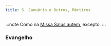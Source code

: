 ```yaml
---
title: S. Januário e Outros, Mártires
---
```



:::note
Como na [Missa Salus autem](../comum/8muitosmartires3), excepto:
:::

### Evangelho

<LinkCard
  href="/missal/comum/8muitosmartires3#evangelho2"
  title="Muitos Mártires - Missa Salus autem"
/>
